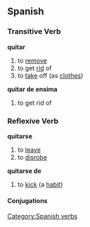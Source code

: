 == Spanish == 
=== Transitive Verb === 
'''quitar'''
# to [[remove]]
# to get [[rid]] of
# to [[take]] off (as [[clothes]])
'''quitar de ensima'''
# to get rid of
=== Reflexive Verb ===
'''quitarse'''
# to [[leave]]
# to [[disrobe]]
'''quitarse de'''
# to [[kick]] (a [[habit]])

[[Category:Spanish verbs]] 
==== Conjugations ====
{{template:Es:-ar|quit}}